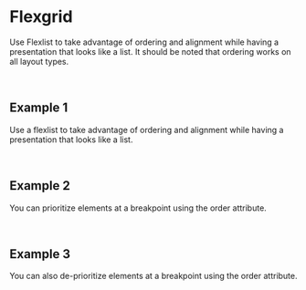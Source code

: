 
<Meta title="Styles/Flexlist" />

# Flexgrid

Use Flexlist to take advantage of ordering and alignment while having a presentation that looks like a list. It should be noted that ordering works on all layout types.

<br />

## Example 1

Use a flexlist to take advantage of ordering and alignment while having a presentation that looks like a list.
<Canvas>
  <Story name="Example1" story={stories.Example1} />
</Canvas>

<br />

## Example 2

You can prioritize elements at a breakpoint using the order attribute.
<Canvas>
  <Story name="Example2" story={stories.Example2} />
</Canvas>

<br />

## Example 3

You can also de-prioritize elements at a breakpoint using the order attribute.
<Canvas>
  <Story name="Example3" story={stories.Example3} />
</Canvas>
